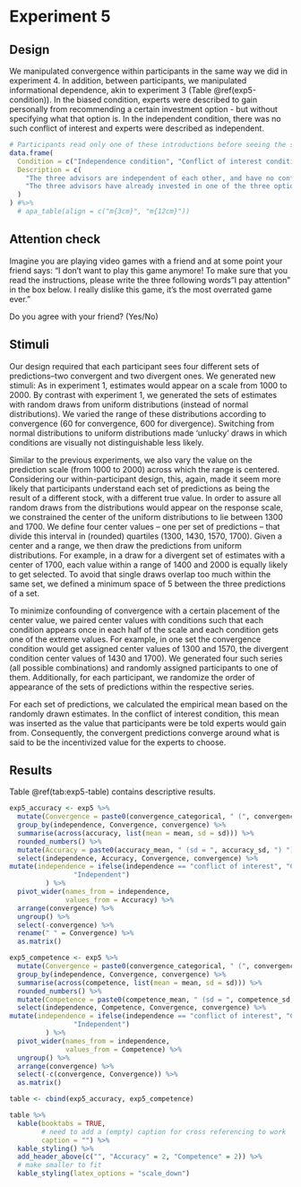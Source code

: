 # Experiment 5 {#exp5}

## Design

\FloatBarrier

We manipulated convergence within participants in the same way we did in experiment 4. In addition, between participants, we manipulated informational dependence, akin to experiment 3 (Table \@ref(exp5-condition)). In the biased condition, experts were described to gain personally from recommending a certain investment option - but without specifying what that option is. In the independent condition, there was no such conflict of interest and experts were described as independent.

```r
# Participants read only one of these introductions before seeing the sets of estimates, depending on which condition they had been assigned to
data.frame(
  Condition = c("Independence condition", "Conflict of interest condition"),
  Description = c(
    "The three advisors are independent of each other, and have no conflict of interest in making investment recommendations.",
    "The three advisors have already invested in one of the three options, the same option for all three. As a result, they have an incentive to push that option in their recommendations."
  )
) #%>% 
  # apa_table(align = c("m{3cm}", "m{12cm}")) 
```

## Attention check

Imagine you are playing video games with a friend and at some point your friend says: “I don’t want to play this game anymore! To make sure that you read the instructions, please write the three following words "I pay attention" in the box below. I really dislike this game, it's the most overrated game ever.”

Do you agree with your friend? (Yes/No)

## Stimuli

Our design required that each participant sees four different sets of predictions--two convergent and two divergent ones. We generated new stimuli: As in experiment 1, estimates would appear on a scale from 1000 to 2000. By contrast with experiment 1, we generated the sets of estimates with random draws from uniform distributions (instead of normal distributions). We varied the range of these distributions according to convergence (60 for convergence, 600 for divergence). Switching from normal distributions to uniform distributions made 'unlucky' draws in which conditions are visually not distinguishable less likely.

Similar to the previous experiments, we also vary the value on the prediction scale (from 1000 to 2000) across which the range is centered. Considering our within-participant design, this, again, made it seem more likely that participants understand each set of predictions as being the result of a different stock, with a different true value. In order to assure all random draws from the distributions would appear on the response scale, we constrained the center of the uniform distributions to lie between 1300 and 1700. We define four center values -- one per set of predictions -- that divide this interval in (rounded) quartiles (1300, 1430, 1570, 1700). Given a center and a range, we then draw the predictions from uniform distributions. For example, in a draw for a divergent set of estimates with a center of 1700, each value within a range of 1400 and 2000 is equally likely to get selected. To avoid that single draws overlap too much within the same set, we defined a minimum space of 5 between the three predictions of a set.

To minimize confounding of convergence with a certain placement of the center value, we paired center values with conditions such that each condition appears once in each half of the scale and each condition gets one of the extreme values. For example, in one set the convergence condition would get assigned center values of 1300 and 1570, the divergent condition center values of 1430 and 1700). We generated four such series (all possible combinations) and randomly assigned participants to one of them. Additionally, for each participant, we randomize the order of appearance of the sets of predictions within the respective series.

For each set of predictions, we calculated the empirical mean based on the randomly drawn estimates. In the conflict of interest condition, this mean was inserted as the value that participants were be told experts would gain from. Consequently, the convergent predictions converge around what is said to be the incentivized value for the experts to choose.

## Results

Table \@ref(tab:exp5-table) contains descriptive results.

```r
exp5_accuracy <- exp5 %>% 
  mutate(Convergence = paste0(convergence_categorical, " (", convergence, ")")) %>% 
  group_by(independence, Convergence, convergence) %>% 
  summarise(across(accuracy, list(mean = mean, sd = sd))) %>% 
  rounded_numbers() %>% 
  mutate(Accuracy = paste0(accuracy_mean, " (sd = ", accuracy_sd, ") ")) %>% 
  select(independence, Accuracy, Convergence, convergence) %>% 
mutate(independence = ifelse(independence == "conflict of interest", "Conflict of interest", 
                "Independent") 
         ) %>% 
  pivot_wider(names_from = independence,
              values_from = Accuracy) %>% 
  arrange(convergence) %>% 
  ungroup() %>% 
  select(-convergence) %>% 
  rename(" " = Convergence) %>% 
  as.matrix()

exp5_competence <- exp5 %>% 
  mutate(Convergence = paste0(convergence_categorical, " (", convergence, ")")) %>% 
  group_by(independence, Convergence, convergence) %>% 
  summarise(across(competence, list(mean = mean, sd = sd))) %>% 
  rounded_numbers() %>% 
  mutate(Competence = paste0(competence_mean, " (sd = ", competence_sd, ") ")) %>% 
  select(independence, Competence, Convergence, convergence) %>% 
mutate(independence = ifelse(independence == "conflict of interest", "Conflict of interest", 
                "Independent") 
         ) %>% 
  pivot_wider(names_from = independence,
              values_from = Competence) %>% 
  ungroup() %>% 
  arrange(convergence) %>% 
  select(-c(convergence, Convergence)) %>% 
  as.matrix()

table <- cbind(exp5_accuracy, exp5_competence)

table %>%
  kable(booktabs = TRUE, 
        # need to add a (empty) caption for cross referencing to work
        caption = "") %>%
  kable_styling() %>% 
  add_header_above(c("", "Accuracy" = 2, "Competence" = 2)) %>%
  # make smaller to fit
  kable_styling(latex_options = "scale_down") 
```


